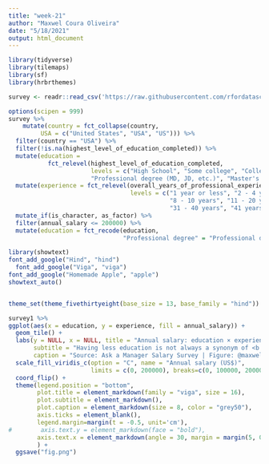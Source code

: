 ```yaml
---
title: "week-21"
author: "Maxwel Coura Oliveira"
date: "5/18/2021"
output: html_document
---
```


```r
library(tidyverse)
library(tilemaps)
library(sf)
library(hrbrthemes)
```

```r
survey <- readr::read_csv('https://raw.githubusercontent.com/rfordatascience/tidytuesday/master/data/2021/2021-05-18/survey.csv')
```

```r
options(scipen = 999)
survey %>% 
    mutate(country = fct_collapse(country,
         USA = c("United States", "USA", "US"))) %>% 
  filter(country == "USA") %>% 
  filter(!is.na(highest_level_of_education_completed)) %>% 
  mutate(education = 
           fct_relevel(highest_level_of_education_completed,
                       levels = c("High School", "Some college", "College degree",
                       "Professional degree (MD, JD, etc.)", "Master's degree", "PhD"))) %>% 
  mutate(experience = fct_relevel(overall_years_of_professional_experience,
                                  levels = c("1 year or less", "2 - 4 years", "5-7 years", 
                                             "8 - 10 years", "11 - 20 years", "21 - 30 years",
                                             "31 - 40 years", "41 years or more"))) %>% 
  mutate_if(is_character, as_factor) %>% 
  filter(annual_salary <= 200000) %>% 
  mutate(education = fct_recode(education,
                                "Professional degree" = "Professional degree (MD, JD, etc.)")) -> survey1
```

```r
library(showtext)
font_add_google("Hind", "hind")
  font_add_google("Viga", "viga")
font_add_google("Homemade Apple", "apple")
showtext_auto()


theme_set(theme_fivethirtyeight(base_size = 13, base_family = "hind"))
```


```r
survey1 %>% 
ggplot(aes(x = education, y = experience, fill = annual_salary)) +
  geom_tile() +
  labs(y = NULL, x = NULL, title = "Annual salary: education × experience",
       subtitle = "Having less education is not always a synonym of <b style='color:#472D7BFF;'>lower salaries</b>",
       caption = "Source: Ask a Manager Salary Survey | Figure: @maxwelco") +
  scale_fill_viridis_c(option = "C", name = "Annual salary (US$)", 
                       limits = c(0, 200000), breaks=c(0, 100000, 200000)) +
  coord_flip() +
  theme(legend.position = "bottom",
        plot.title = element_markdown(family = "viga", size = 16),
        plot.subtitle = element_markdown(),
        plot.caption = element_markdown(size = 8, color = "grey50"),
        axis.ticks = element_blank(),
        legend.margin=margin(t = -0.5, unit='cm'),
#        axis.text.y = element_markdown(face = "bold"),
        axis.text.x = element_markdown(angle = 30, margin = margin(5, 0, 0, 0))
        ) +
  ggsave("fig.png")
```








